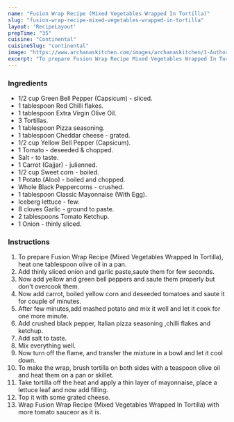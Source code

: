 ---
name: "Fusion Wrap Recipe (Mixed Vegetables Wrapped In Tortilla)"
slug: "fusion-wrap-recipe-mixed-vegetables-wrapped-in-tortilla"
layout: 'RecipeLayout'
prepTime: "35"
cuisine: "Continental"
cuisineSlug: "continental"
image: "https://www.archanaskitchen.com/images/archanaskitchen/1-Author/pooja/Fusion_Wrap.jpg"
excerpt: "To prepare Fusion Wrap Recipe Mixed Vegetables Wrapped In Tortilla, heat one tablespoon olive oil in a pan"
---

### Ingredients

- 1/2 cup Green Bell Pepper (Capsicum) - sliced.
- 1 tablespoon Red Chilli flakes.
- 1 tablespoon Extra Virgin Olive Oil.
- 3 Tortillas.
- 1 tablespoon Pizza seasoning.
- 1 tablespoon Cheddar cheese - grated.
- 1/2 cup Yellow Bell Pepper (Capsicum).
- 1 Tomato - deseeded & chopped.
- Salt - to taste.
- 1 Carrot (Gajjar) - julienned.
- 1/2 cup Sweet corn - boiled.
- 1 Potato (Aloo) - boiled and chopped.
- Whole Black Peppercorns - crushed.
- 1 tablespoon Classic Mayonnaise (With Egg).
- Iceberg lettuce - few.
- 8 cloves Garlic - ground to paste.
- 2 tablespoons Tomato Ketchup.
- 1 Onion - thinly sliced.

### Instructions

1. To prepare Fusion Wrap Recipe (Mixed Vegetables Wrapped In Tortilla), heat one tablespoon olive oil in a pan.
1. Add thinly sliced onion and garlic paste,saute them for few seconds.
1. Now add yellow and green bell peppers and saute them properly but don't overcook them.
1. Now add carrot, boiled yellow corn and deseeded tomatoes and saute it for couple of minutes.
1. After few minutes,add mashed potato and mix it well and let it cook for one more minute.
1. Add crushed black pepper, Italian pizza seasoning ,chilli flakes and ketchup.
1. Add salt to taste.
1. Mix everything well.
1. Now turn off the flame, and transfer the mixture in a bowl and let it cool down.
1. To make the wrap, brush tortilla on both sides with a teaspoon olive oil and heat them on a pan or skillet.
1. Take tortilla off the heat and apply a thin layer of mayonnaise, place a lettuce leaf and now add filling.
1. Top it with some grated cheese.
1. Wrap Fusion Wrap Recipe (Mixed Vegetables Wrapped In Tortilla) with more tomato sauceor as it is.
